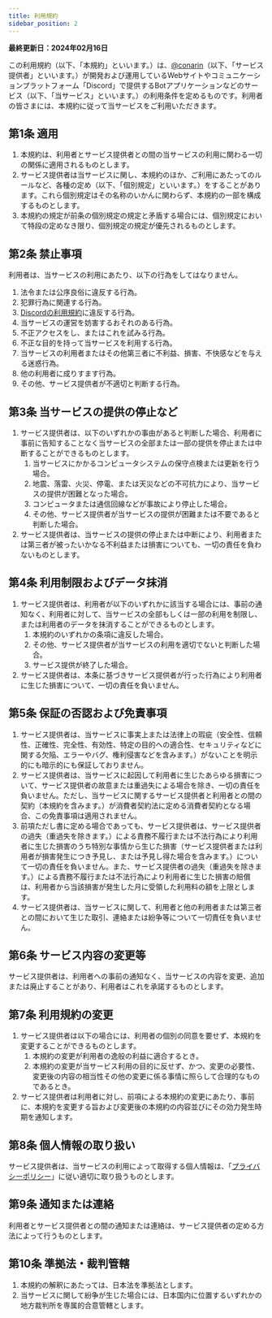```yaml
---
title: 利用規約
sidebar_position: 2
---
```


**最終更新日：2024年02月16日**

この利用規約（以下、「本規約」といいます。）は、<Mention>[@conarin](https://redirect.conarin.com/discord)</Mention>（以下、「サービス提供者」といいます。）が開発および運用しているWebサイトやコミュニケーションプラットフォーム「Discord」で提供するBotアプリケーションなどのサービス（以下、「当サービス」といいます。）の利用条件を定めるものです。利用者の皆さまには、本規約に従って当サービスをご利用いただきます。

## 第1条 適用
1. 本規約は、利用者とサービス提供者との間の当サービスの利用に関わる一切の関係に適用されるものとします。
2. サービス提供者は当サービスに関し、本規約のほか、ご利用にあたってのルールなど、各種の定め（以下、「個別規定」といいます。）をすることがあります。これら個別規定はその名称のいかんに関わらず、本規約の一部を構成するものとします。
3. 本規約の規定が前条の個別規定の規定と矛盾する場合には、個別規定において特段の定めなき限り、個別規定の規定が優先されるものとします。

## 第2条 禁止事項
利用者は、当サービスの利用にあたり、以下の行為をしてはなりません。
1. 法令または公序良俗に違反する行為。
2. 犯罪行為に関連する行為。
3. [Discordの利用規約](https://discord.com/terms)に違反する行為。
4. 当サービスの運営を妨害するおそれのある行為。
5. 不正アクセスをし、またはこれを試みる行為。
6. 不正な目的を持って当サービスを利用する行為。
7. 当サービスの利用者またはその他第三者に不利益、損害、不快感などを与える迷惑行為。
8. 他の利用者に成りすます行為。
9. その他、サービス提供者が不適切と判断する行為。

## 第3条 当サービスの提供の停止など
1. サービス提供者は、以下のいずれかの事由があると判断した場合、利用者に事前に告知することなく当サービスの全部または一部の提供を停止または中断することができるものとします。
    1. 当サービスにかかるコンピュータシステムの保守点検または更新を行う場合。
    2. 地震、落雷、火災、停電、または天災などの不可抗力により、当サービスの提供が困難となった場合。
    3. コンピュータまたは通信回線などが事故により停止した場合。
    4. その他、サービス提供者が当サービスの提供が困難または不要であると判断した場合。
2. サービス提供者は、当サービスの提供の停止または中断により、利用者または第三者が被ったいかなる不利益または損害についても、一切の責任を負わないものとします。

## 第4条 利用制限およびデータ抹消
1. サービス提供者は、利用者が以下のいずれかに該当する場合には、事前の通知なく、利用者に対して、当サービスの全部もしくは一部の利用を制限し、または利用者のデータを抹消することができるものとします。
    1. 本規約のいずれかの条項に違反した場合。
    2. その他、サービス提供者が当サービスの利用を適切でないと判断した場合。
    3. サービス提供が終了した場合。
2. サービス提供者は、本条に基づきサービス提供者が行った行為により利用者に生じた損害について、一切の責任を負いません。

## 第5条 保証の否認および免責事項
1. サービス提供者は、当サービスに事実上または法律上の瑕疵（安全性、信頼性、正確性、完全性、有効性、特定の目的への適合性、セキュリティなどに関する欠陥、エラーやバグ、権利侵害などを含みます。）がないことを明示的にも暗示的にも保証しておりません。
2. サービス提供者は、当サービスに起因して利用者に生じたあらゆる損害について、サービス提供者の故意または重過失による場合を除き、一切の責任を負いません。ただし、当サービスに関するサービス提供者と利用者との間の契約（本規約を含みます。）が消費者契約法に定める消費者契約となる場合、この免責事項は適用されません。
3. 前項ただし書に定める場合であっても、サービス提供者は、サービス提供者の過失（重過失を除きます。）による責務不履行または不法行為により利用者に生じた損害のうち特別な事情から生じた損害（サービス提供者または利用者が損害発生につき予見し、または予見し得た場合を含みます。）について一切の責任を負いません。また、サービス提供者の過失（重過失を除きます。）による責務不履行または不法行為により利用者に生じた損害の賠償は、利用者から当該損害が発生した月に受領した利用料の額を上限とします。
4. サービス提供者は、当サービスに関して、利用者と他の利用者または第三者との間において生じた取引、連絡または紛争等について一切責任を負いません。

## 第6条 サービス内容の変更等
サービス提供者は、利用者への事前の通知なく、当サービスの内容を変更、追加または廃止することがあり、利用者はこれを承諾するものとします。

## 第7条 利用規約の変更
1. サービス提供者は以下の場合には、利用者の個別の同意を要せず、本規約を変更することができるものとします。
    1. 本規約の変更が利用者の逸般の利益に適合するとき。
    2. 本規約の変更が当サービス利用の目的に反せず、かつ、変更の必要性、変更後の内容の相当性その他の変更に係る事情に照らして合理的なものであるとき。
2. サービス提供者は利用者に対し、前項による本規約の変更にあたり、事前に、本規約を変更する旨および変更後の本規約の内容並びにその効力発生時期を通知します。

## 第8条 個人情報の取り扱い
サービス提供者は、当サービスの利用によって取得する個人情報は、「[プライバシーポリシー](./privacy.mdx)」に従い適切に取り扱うものとします。

## 第9条 通知または連絡
利用者とサービス提供者との間の通知または連絡は、サービス提供者の定める方法によって行うものとします。

## 第10条 準拠法・裁判管轄
1. 本規約の解釈にあたっては、日本法を準拠法とします。
2. 当サービスに関して紛争が生じた場合には、日本国内に位置するいずれかの地方裁判所を専属的合意管轄とします。
